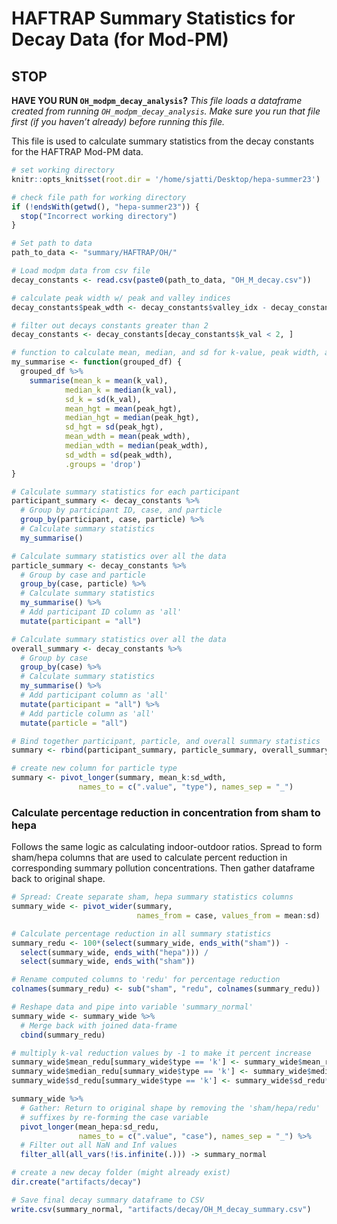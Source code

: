 # HAFTRAP Summary Statistics for Decay Data (for Mod-PM)

## STOP

**HAVE YOU RUN `OH_modpm_decay_analysis`?**
*This file loads a dataframe created from running `OH_modpm_decay_analysis`. Make sure you run that file first (if you haven't already) before running this file.*

This file is used to calculate summary statistics from the decay constants for the HAFTRAP Mod-PM data.

```r
# set working directory
knitr::opts_knit$set(root.dir = '/home/sjatti/Desktop/hepa-summer23')
```

```r
# check file path for working directory
if (!endsWith(getwd(), "hepa-summer23")) {
  stop("Incorrect working directory")
}
```

```r
# Set path to data
path_to_data <- "summary/HAFTRAP/OH/"

# Load modpm data from csv file
decay_constants <- read.csv(paste0(path_to_data, "OH_M_decay.csv"))
```

```r
# calculate peak width w/ peak and valley indices
decay_constants$peak_wdth <- decay_constants$valley_idx - decay_constants$peak_idx
```

```r
# filter out decays constants greater than 2
decay_constants <- decay_constants[decay_constants$k_val < 2, ]  
```

```r
# function to calculate mean, median, and sd for k-value, peak width, and peak height
my_summarise <- function(grouped_df) {
  grouped_df %>%
    summarise(mean_k = mean(k_val),
            median_k = median(k_val), 
            sd_k = sd(k_val),
            mean_hgt = mean(peak_hgt),
            median_hgt = median(peak_hgt), 
            sd_hgt = sd(peak_hgt),
            mean_wdth = mean(peak_wdth),
            median_wdth = median(peak_wdth), 
            sd_wdth = sd(peak_wdth),
            .groups = 'drop')
}
```

```r
# Calculate summary statistics for each participant
participant_summary <- decay_constants %>%
  # Group by participant ID, case, and particle
  group_by(participant, case, particle) %>%
  # Calculate summary statistics
  my_summarise()
```

```r
# Calculate summary statistics over all the data
particle_summary <- decay_constants %>%
  # Group by case and particle
  group_by(case, particle) %>%
  # Calculate summary statistics
  my_summarise() %>%
  # Add participant ID column as 'all'
  mutate(participant = "all")
```

```r
# Calculate summary statistics over all the data
overall_summary <- decay_constants %>%
  # Group by case
  group_by(case) %>%
  # Calculate summary statistics
  my_summarise() %>%
  # Add participant column as 'all'
  mutate(participant = "all") %>%
  # Add particle column as 'all'
  mutate(particle = "all")
```

```r
# Bind together participant, particle, and overall summary statistics
summary <- rbind(participant_summary, particle_summary, overall_summary)
```

```r
# create new column for particle type
summary <- pivot_longer(summary, mean_k:sd_wdth,
               names_to = c(".value", "type"), names_sep = "_")
```


### Calculate percentage reduction in concentration from sham to hepa
Follows the same logic as calculating indoor-outdoor ratios. Spread to form 
sham/hepa columns that are used to calculate percent reduction in corresponding
summary pollution concentrations. Then gather dataframe back to original shape.
```r
# Spread: Create separate sham, hepa summary statistics columns
summary_wide <- pivot_wider(summary, 
                            names_from = case, values_from = mean:sd)

# Calculate percentage reduction in all summary statistics
summary_redu <- 100*(select(summary_wide, ends_with("sham")) - 
  select(summary_wide, ends_with("hepa"))) / 
  select(summary_wide, ends_with("sham"))

# Rename computed columns to 'redu' for percentage reduction
colnames(summary_redu) <- sub("sham", "redu", colnames(summary_redu))
```

```r
# Reshape data and pipe into variable 'summary_normal'
summary_wide <- summary_wide %>%
  # Merge back with joined data-frame
  cbind(summary_redu)
```

```r
# multiply k-val reduction values by -1 to make it percent increase
summary_wide$mean_redu[summary_wide$type == 'k'] <- summary_wide$mean_redu*(-1)
summary_wide$median_redu[summary_wide$type == 'k'] <- summary_wide$median_redu*(-1)
summary_wide$sd_redu[summary_wide$type == 'k'] <- summary_wide$sd_redu*(-1)
```

```r
summary_wide %>%
  # Gather: Return to original shape by removing the 'sham/hepa/redu'
  # suffixes by re-forming the case variable
  pivot_longer(mean_hepa:sd_redu,
               names_to = c(".value", "case"), names_sep = "_") %>%
  # Filter out all NaN and Inf values
  filter_all(all_vars(!is.infinite(.))) -> summary_normal
```

```r
# create a new decay folder (might already exist)
dir.create("artifacts/decay")
```

```r
# Save final decay summary dataframe to CSV
write.csv(summary_normal, "artifacts/decay/OH_M_decay_summary.csv")
```
